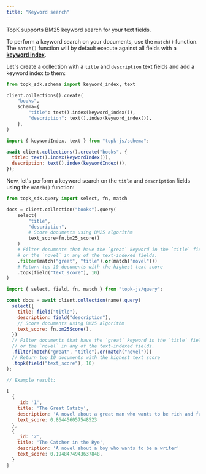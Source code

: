 ```yaml
---
title: "Keyword search"
---
```


TopK supports BM25 keyword search for your text fields.

To perform a keyword search on your documents, use the `match()` function. The `match()` function will by default execute against all
fields with a [**keyword index**](/collections/create#keyword-index).

Let's create a collection with a `title` and `description` text fields and add a keyword index to them:

<CodeGroup>

```python Python
from topk_sdk.schema import keyword_index, text

client.collections().create(
    "books",
    schema={
        "title": text().index(keyword_index()),
        "description": text().index(keyword_index()),
    },
)
```

```js Javascript
import { keywordIndex, text } from "topk-js/schema";

await client.collections().create("books", {
  title: text().index(keywordIndex()),
  description: text().index(keywordIndex()),
});
```

</CodeGroup>

Now, let's perform a keyword search on the `title` and `description` fields using the `match()` function:

<CodeGroup>

```python Python
from topk_sdk.query import select, fn, match

docs = client.collection("books").query(
    select(
        "title",
        "description",
        # Score documents using BM25 algorithm
        text_score=fn.bm25_score()
    )
    # Filter documents that have the `great` keyword in the `title` field
    # or the `novel` in any of the text-indexed fields.
    .filter(match("great", "title").or(match("novel")))
    # Return top 10 documents with the highest text score
    .topk(field("text_score"), 10)
)
```


```js Javascript
import { select, field, fn, match } from "topk-js/query";

const docs = await client.collection(name).query(
  select({
    title: field("title"),
    description: field("description"),
    // Score documents using BM25 algorithm
    text_score: fn.bm25Score(),
  })
  // Filter documents that have the `great` keyword in the `title` field
  // or the `novel` in any of the text-indexed fields.
  .filter(match("great", "title").or(match("novel")))
  // Return top 10 documents with the highest text score
  .topk(field("text_score"), 10)
);

// Example result:

[
  {
    _id: '1',
    title: 'The Great Gatsby',
    description: 'A novel about a great man who wants to be rich and famous',
    text_score: 0.864456057548523
  },
  {
    _id: '2',
    title: 'The Catcher in the Rye',
    description: 'A novel about a boy who wants to be a writer'
    text_score: 0.1948474943637848,
  }
]
```

</CodeGroup>